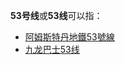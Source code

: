 {{线路名消歧义}}
'''53号线'''或'''53线'''可以指：
* [[阿姆斯特丹地鐵53號線|阿姆斯特丹地鐵53號線]]
* [[九龙巴士53线|九龙巴士53线]]

{{disambig|cat=四字路线名消歧义}}